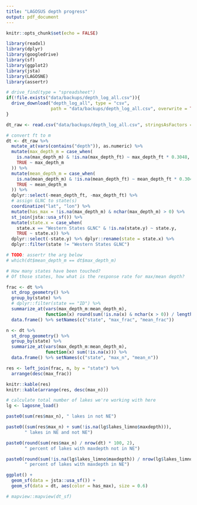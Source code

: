 ```yaml
---
title: "LAGOSUS depth progress"
output: pdf_document
---
```


```r
knitr::opts_chunk$set(echo = FALSE)
```

```r
library(readxl)
library(dplyr)
library(googledrive)
library(sf)
library(ggplot2)
library(jsta)
library(LAGOSNE)
library(assertr)
```

```r
# drive_find(type = "spreadsheet")
if(!file.exists("data/backups/depth_log_all.csv")){
  drive_download("depth_log_all", type = "csv",
                 path = "data/backups/depth_log_all.csv", overwrite = TRUE)
}

dt_raw <- read.csv("data/backups/depth_log_all.csv", stringsAsFactors = FALSE)
```

```r
# convert ft to m
dt <- dt_raw %>%
  mutate_at(vars(contains("depth")), as.numeric) %>%
  mutate(max_depth_m = case_when(
    is.na(max_depth_m) & !is.na(max_depth_ft) ~ max_depth_ft * 0.3048,
    TRUE ~ max_depth_m
  )) %>%
  mutate(mean_depth_m = case_when(
    is.na(mean_depth_m) & !is.na(mean_depth_ft) ~ mean_depth_ft * 0.3048,
    TRUE ~ mean_depth_m
  )) %>%
  dplyr::select(-mean_depth_ft, -max_depth_ft) %>%
  # assign GLNC to state(s)
  coordinatize("lat", "lon") %>%
  mutate(has_max = !is.na(max_depth_m) & nchar(max_depth_m) > 0) %>%
  st_join(jsta::usa_sf()) %>%
  mutate(state.x = case_when(
    state.x == "Western States GLNC" & !is.na(state.y) ~ state.y, 
    TRUE ~ state.x)) %>%
  dplyr::select(-state.y) %>% dplyr::rename(state = state.x) %>%
  dplyr::filter(state != "Western States GLNC")

# TODO: assertr the arg below
# which(dt$mean_depth_m == dt$max_depth_m)
```

```r
# How many states have been touched?
# Of those states, how what is the response rate for max/mean depth?

frac <- dt %>%
  st_drop_geometry() %>%
  group_by(state) %>%
  # dplyr::filter(state == "ID") %>%
  summarize_at(vars(max_depth_m:mean_depth_m),
               function(x) round(sum(!is.na(x) & nchar(x > 0)) / length(x), 2)) %>%
  data.frame() %>% setNames(c("state", "max_frac", "mean_frac"))

n <- dt %>%
  st_drop_geometry() %>%
  group_by(state) %>%
  summarize_at(vars(max_depth_m:mean_depth_m),
               function(x) sum(!is.na(x))) %>%
  data.frame() %>% setNames(c("state", "max_n", "mean_n"))

res <- left_join(frac, n, by = "state") %>%
  arrange(desc(max_frac))
```

```r
knitr::kable(res)
knitr::kable(arrange(res, desc(max_n)))
```

```r
# calculate total number of lakes we're working with here
lg <- lagosne_load()

paste0(sum(res$max_n), " lakes in not NE")

paste0((sum(res$max_n) + sum(!is.na(lg$lakes_limno$maxdepth))),
       " lakes in NE and not NE")

paste0(round(sum(res$max_n) / nrow(dt) * 100, 2),
       " percent of lakes with maxdepth not in NE")

paste0(round(sum(!is.na(lg$lakes_limno$maxdepth)) / nrow(lg$lakes_limno) * 100, 2),
       " percent of lakes with maxdepth in NE")
```

```r
ggplot() +
  geom_sf(data = jsta::usa_sf()) +
  geom_sf(data = dt, aes(color = has_max), size = 0.6)

# mapview::mapview(dt_sf)
```

